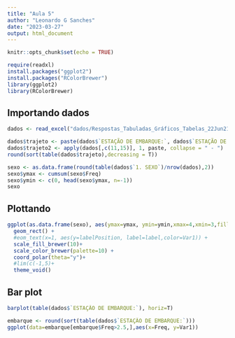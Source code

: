 ---
title: "Aula 5"
author: "Leonardo G Sanches"
date: "2023-03-27"
output: html_document
---

```{r setup, include=FALSE}
knitr::opts_chunk$set(echo = TRUE)
```

```{r}
require(readxl)
install.packages("ggplot2")
install.packages("RColorBrewer")
library(ggplot2)
library(RColorBrewer)
```

## Importando dados
```{r}
dados <- read_excel("dados/Respostas_Tabuladas_Gráficos_Tabelas_22Jun21.xlsx")

dados$trajeto <- paste(dados$`ESTAÇÃO DE EMBARQUE:`, dados$`ESTAÇÃO DE DESEMBARQUE:`)
dados$trajeto2 <- apply(dados[,c(11,15)], 1, paste, collapse = " - ")
round(sort(table(dados$trajeto),decreasing = T))
```
```{r}
sexo <- as.data.frame(round(table(dados$`1. SEXO`)/nrow(dados),2))
sexo$ymax <- cumsum(sexo$Freq)
sexo$ymin <- c(0, head(sexo$ymax, n=-1))
sexo
```
## Plottando
```{r}
ggplot(as.data.frame(sexo), aes(ymax=ymax, ymin=ymin,xmax=4,xmin=3,fill=Var1)) +
  geom_rect() +
  #eom_text(x=1, aes(y=labelPosition, label=label,color=Var1)) +
  scale_fill_brewer(10)+
  scale_color_brewer(palette=10) +
  coord_polar(theta="y")+
  #lim(c(-1,5)+
  theme_void()
```
## Bar plot
```{r}
barplot(table(dados$`ESTAÇÃO DE EMBARQUE:`), horiz=T)
```
```{r}
embarque <- round(sort(table(dados$`ESTAÇÃO DE EMBARQUE:`)))
ggplot(data=embarque[embarque$Freq>2.5,],aes(x=Freq, y=Var1)) 
```

